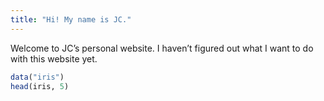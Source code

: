 ```yaml
---
title: "Hi! My name is JC."
---
```


Welcome to JC's personal website. I haven't figured out what I want to do with this website yet.

```r
data("iris")
head(iris, 5)
```

